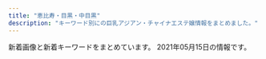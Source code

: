 ```yaml
---
title: "恵比寿・目黒・中目黒"
description: "キーワード別にの巨乳アジアン・チャイナエステ嬢情報をまとめました。"
---
```


新着画像と新着キーワードをまとめています。
2021年05月15日の情報です。

<DmmAffiliateIns />
<KeywordTable
  shops={
    [
    {
        "url": "http://kintsuki.este88.com/",
        "station": "JR\u76ee\u9ed2\u99c5\u6771\u53e3",
        "img_links": [
            "http://kintsuki.este88.com/gals/yuyu1.jpg",
            "http://kintsuki.este88.com/gals/kixyoko1.jpg",
            "http://kintsuki.este88.com/images/ph1.jpg",
            "http://kintsuki.este88.com/gals/koyuki1.jpg",
            "http://kintsuki.este88.com/gals/kana1.jpg",
            "http://kintsuki.este88.com/images/r04.jpg",
            "http://kintsuki.este88.com/gals/mika1.jpg",
            "http://kintsuki.este88.com/gals/momo1.jpg",
            "http://kintsuki.este88.com/images/r02.jpg",
            "http://kintsuki.este88.com/gals/kaori1.jpg",
            "http://kintsuki.este88.com/images/r01.jpg",
            "http://kintsuki.este88.com/gals/rei1.jpg",
            "http://kintsuki.este88.com/gals/rina1.jpg"
        ],
        "name": "\u91d1\u306e\u6708",
        "keywords": {}
    },
    {
        "station": "\u4e2d\u76ee\u9ed2\u99c5\u897f\u53e3",
        "name": "Flower \uff5e\u30d5\u30e9\u30ef\u30fc\uff5e",
        "keywords": {
            "85": 1,
            "D": 5,
            "87": 4,
            "88": 1,
            "C": 1
        },
        "img_links": [
            "http://nakamegurofun.com/images/zi_massage.png",
            "http://nakamegurofun.com/images/xian.png",
            "http://nakamegurofun.com/files/0084f22.jpg",
            "http://nakamegurofun.com/files/003fa9d.jpg",
            "http://nakamegurofun.com/images/main_top.png",
            "http://nakamegurofun.com/files/0050964.jpg",
            "http://nakamegurofun.com/images/tel.png",
            "http://nakamegurofun.com/files/006fa9d.jpg",
            "http://nakamegurofun.com/images/shop/shop01.jpg",
            "http://nakamegurofun.com/files/007-020964.jpg",
            "http://nakamegurofun.com/files/002-030964.jpg",
            "http://nakamegurofun.com/images/s3.jpg",
            "http://nakamegurofun.com/images/shop/shop03.jpg",
            "http://nakamegurofun.com/files/0080964.jpg",
            "http://nakamegurofun.com/files/002fa9d.jpg",
            "http://nakamegurofun.com/files/005-020964.jpg",
            "http://nakamegurofun.com/files/006-020964.jpg",
            "http://nakamegurofun.com/images/s2.jpg",
            "http://nakamegurofun.com/files/0034f22.jpg",
            "http://nakamegurofun.com/images/main_bottom.png",
            "http://nakamegurofun.com/files/0060964.jpg",
            "http://nakamegurofun.com/images/s5.jpg",
            "http://nakamegurofun.com/files/008-020964.jpg",
            "http://nakamegurofun.com/files/0064f22.jpg",
            "http://nakamegurofun.com/images/s1.jpg",
            "http://nakamegurofun.com/files/008fa9d.jpg",
            "http://nakamegurofun.com/files/007-030964.jpg",
            "http://nakamegurofun.com/files/005-030964.jpg",
            "http://nakamegurofun.com/files/002-020964.jpg",
            "http://nakamegurofun.com/files/0030964.jpg",
            "http://nakamegurofun.com/files/003-030964.jpg",
            "http://nakamegurofun.com/files/005fa9d.jpg",
            "http://nakamegurofun.com/files/008-030964.jpg",
            "http://nakamegurofun.com/files/0020964.jpg",
            "http://nakamegurofun.com/files/007fa9d.jpg",
            "http://nakamegurofun.com/files/0054f22.jpg",
            "http://nakamegurofun.com/images/zi_staff.png",
            "http://nakamegurofun.com/files/0024f22.jpg",
            "http://nakamegurofun.com/files/006-030964.jpg",
            "http://nakamegurofun.com/files/003-020964.jpg",
            "http://nakamegurofun.com/images/infotiao1.jpg",
            "http://nakamegurofun.com/files/0074f22.jpg",
            "http://nakamegurofun.com/images/service91a6.png",
            "http://nakamegurofun.com/images/s4.jpg",
            "http://nakamegurofun.com/images/shop/shop02.jpg",
            "http://nakamegurofun.com/files/0070964.jpg",
            "http://nakamegurofun.com/images/shop/shop04.jpg"
        ],
        "url": "http://nakamegurofun.com/"
    },
    {
        "keywords": {
            "E": 3,
            "G": 1,
            "93": 1,
            "86": 9,
            "85": 8,
            "82": 2,
            "83": 8,
            "F": 1,
            "C": 8,
            "D": 20,
            "87": 4,
            "89": 1
        },
        "img_links": [
            "http://victoria.tyo.cm/photos/sites/13/2019/01/2019012509505197.jpg",
            "https://www.a-side.com/ad/koko/include/banner/koko_125x125.png",
            "http://victoria.tyo.cm/photos/sites/13/2019/01/2019012108071242.jpg",
            "http://victoria.tyo.cm/photos/sites/13/2019/01/2019011103510521.jpg",
            "http://victoria.tyo.cm/photos/sites/13/2019/05/201905100639429.jpg",
            "http://victoria.tyo.cm/images/face.jpg",
            "http://victoria.tyo.cm/images/room1.jpg",
            "http://victoria.tyo.cm/photos/sites/13/2019/02/2019022703022355.jpg",
            "http://victoria.tyo.cm/photos/sites/13/2019/12/2019120904521188.jpg",
            "http://victoria.tyo.cm/photos/sites/13/2018/12/2018122701570616.jpg",
            "http://victoria.tyo.cm/photos/sites/13/2018/12/2018122701570643.jpg",
            "http://victoria.tyo.cm/photos/sites/13/2019/10/2019100904083557.jpg",
            "http://victoria.tyo.cm/photos/sites/13/2019/08/2019080607062415.jpg",
            "http://victoria.tyo.cm/photos/sites/13/2019/06/2019061005275095.jpg",
            "http://victoria.tyo.cm/photos/sites/13/2019/04/2019041807165826.jpg",
            "http://victoria.tyo.cm/images/room2.jpg",
            "http://victoria.tyo.cm/images/s_staff.png",
            "http://victoria.tyo.cm/photos/sites/13/2020/10/2020100803550565.jpg",
            "http://victoria.tyo.cm/photos/sites/13/2019/12/2019120106181894.jpg",
            "http://victoria.tyo.cm/images/top.jpg",
            "http://victoria.tyo.cm/images/news.jpg",
            "http://victoria.tyo.cm/images/pick.jpg",
            "http://victoria.tyo.cm/photos/sites/13/2018/12/2018122904422525.jpg",
            "http://victoria.tyo.cm/photos/sites/13/2019/10/2019100904082968.jpg",
            "http://victoria.tyo.cm/photos/sites/13/2019/12/2019120406433710.jpg",
            "http://victoria.tyo.cm/photos/sites/13/2018/12/2018121502493814.jpg",
            "http://victoria.tyo.cm/photos/sites/13/2020/01/2020012005552181.jpg",
            "http://victoria.tyo.cm/photos/sites/13/2019/01/2019010506293526.jpg",
            "http://victoria.tyo.cm/photos/sites/13/2018/12/2018121502493879.jpg",
            "http://victoria.tyo.cm/photos/sites/13/2020/02/2020020104570910.jpg",
            "http://victoria.tyo.cm/photos/sites/13/2019/02/2019021206543056.jpg",
            "http://victoria.tyo.cm/photos/sites/13/2018/12/2018121502493847.jpg",
            "http://victoria.tyo.cm/photos/sites/13/2020/01/2020011205500461.jpg",
            "http://victoria.tyo.cm/photos/sites/13/2020/03/2020031904101259.jpg",
            "http://victoria.tyo.cm/photos/sites/13/2019/02/2019021407162693.jpg",
            "http://victoria.tyo.cm/images/mobile.jpg",
            "http://victoria.tyo.cm/images/room3.jpg",
            "http://victoria.tyo.cm/photos/sites/13/2020/01/2020012005552622.jpg",
            "http://victoria.tyo.cm/photos/sites/13/2020/02/2020021307433041.jpg",
            "http://victoria.tyo.cm/photos/sites/13/2019/01/2019010506292922.jpg",
            "http://victoria.tyo.cm/photos/sites/13/2019/01/2019012509534353.jpg",
            "http://victoria.tyo.cm/photos/sites/13/2021/02/2021021509575615.jpg",
            "http://victoria.tyo.cm/photos/sites/13/2019/12/2019120904521737.jpg",
            "http://victoria.tyo.cm/images/room4.jpg",
            "http://victoria.tyo.cm/photos/sites/13/2020/01/2020011104241542.jpg",
            "http://victoria.tyo.cm/photos/sites/13/2019/10/2019101403232834.jpg",
            "http://victoria.tyo.cm/photos/sites/13/2018/12/2018121502493953.jpg",
            "http://victoria.tyo.cm/photos/sites/13/2019/07/2019070206503156.jpg",
            "http://victoria.tyo.cm/photos/sites/13/2020/02/202002030340133.jpg",
            "http://victoria.tyo.cm/photos/sites/13/2019/04/2019040304024424.jpg"
        ],
        "url": "http://victoria.tyo.cm/",
        "station": "JR\u76ee\u9ed2\u99c5\u6771\u53e3",
        "name": "Victoria\u30fb\u30d3\u30af\u30c8\u30ea\u30a2"
    },
    {
        "name": "With you\u30fb\u30a6\u30a3\u30ba\u30e6\u30fc",
        "img_links": [
            "http://with-you.tyo.cm/photos/sites/6/2019/03/2019030615474648.jpg",
            "http://with-you.tyo.cm/photos/sites/6/2019/11/2019112916075124.jpg",
            "http://with-you.tyo.cm/photos/sites/6/2019/10/2019102716505124.jpg",
            "http://with-you.tyo.cm/photos/sites/6/2020/09/2020092511214697.jpg",
            "http://with-you.tyo.cm/photos/sites/6/2020/03/2020032714542799.jpg",
            "http://with-you.tyo.cm/photos/sites/6/2019/12/2019121017051599.jpg",
            "http://with-you.tyo.cm/photos/sites/6/2019/11/2019112517122617.jpg",
            "http://with-you.tyo.cm/photos/sites/6/2019/11/2019110108001772.jpg",
            "http://with-you.tyo.cm/photos/sites/6/2019/11/2019110107572662.jpg",
            "http://with-you.tyo.cm/photos/sites/6/2019/11/2019112214503286.jpg",
            "http://with-you.tyo.cm/photos/sites/6/2020/03/2020032714573892.jpg",
            "http://with-you.tyo.cm/images/top.png",
            "http://with-you.tyo.cm/photos/sites/6/2019/02/2019021816145119.jpg",
            "http://with-you.tyo.cm/photos/sites/6/2019/06/2019060510455732.jpg",
            "http://with-you.tyo.cm/photos/sites/6/2019/11/2019112517121980.jpg",
            "http://with-you.tyo.cm/photos/sites/6/2019/02/2019021818404723.jpg",
            "http://with-you.tyo.cm/photos/sites/6/2020/06/2020061515324852.jpg",
            "http://with-you.tyo.cm/photos/sites/6/2019/12/2019121914290846.jpg",
            "http://with-you.tyo.cm/images/s_link.jpg",
            "http://with-you.tyo.cm/photos/sites/6/2019/11/2019112916075813.jpg",
            "http://with-you.tyo.cm/photos/sites/6/2019/12/2019121017051597.jpg",
            "http://with-you.tyo.cm/photos/sites/6/2020/06/2020061515330329.jpg",
            "http://with-you.tyo.cm/photos/sites/6/2019/02/2019021816155116.jpg",
            "http://with-you.tyo.cm/photos/sites/6/2019/11/2019111915264046.jpg",
            "http://with-you.tyo.cm/photos/sites/6/2019/11/2019112916080552.jpg",
            "http://with-you.tyo.cm/images/s_news.jpg",
            "http://with-you.tyo.cm/photos/sites/6/2019/02/2019021818395644.jpg",
            "http://with-you.tyo.cm/photos/sites/6/2019/11/2019110606012817.jpg",
            "http://with-you.tyo.cm/images/s_pick.jpg",
            "http://with-you.tyo.cm/photos/sites/6/2019/11/2019110107573374.jpg",
            "http://with-you.tyo.cm/photos/sites/6/2019/11/2019110806175615.jpg",
            "http://with-you.tyo.cm/images/s_staff.jpg",
            "http://with-you.tyo.cm/photos/sites/6/2021/04/2021041715082929.jpg",
            "http://with-you.tyo.cm/photos/sites/6/2019/12/2019121914290210.jpg",
            "http://with-you.tyo.cm/photos/sites/6/2019/11/2019110108002447.jpg",
            "http://with-you.tyo.cm/photos/sites/6/2019/10/2019102716505281.jpg",
            "http://with-you.tyo.cm/photos/sites/6/2019/11/2019112214502832.jpg",
            "http://with-you.tyo.cm/photos/sites/6/2019/11/2019110806175734.jpg",
            "http://with-you.tyo.cm/photos/sites/6/2019/11/2019111915264240.jpg",
            "http://with-you.tyo.cm/images/s_recuit.jpg"
        ],
        "keywords": {
            "C": 36,
            "D": 18
        },
        "station": "JR\u76ee\u9ed2\u99c5\u6771\u53e3",
        "url": "http://with-you.tyo.cm"
    },
    {
        "img_links": [
            "https://meguro-babel.com/images/topimg4.jpg",
            "https://meguro-babel.com/girl/1.jpg",
            "https://meguro-babel.com/girl/8.jpg",
            "https://meguro-babel.com/images/img_1.jpg",
            "https://meguro-babel.com/images/room/photo02.jpg",
            "https://meguro-babel.com/girl/9.jpg",
            "https://meguro-babel.com/topics/img/157-1.jpg",
            "https://meguro-babel.com/images/room/photo01.jpg",
            "https://meguro-babel.com/girl/5.jpg",
            "https://meguro-babel.com/girl/4.jpg",
            "https://meguro-babel.com/topics/img/145-1.jpg",
            "https://meguro-babel.com/girl/24.jpg",
            "https://meguro-babel.com/girl/21.jpg",
            "https://meguro-babel.com/topics/img/156-1.jpg",
            "https://meguro-babel.com/images/qr.jpg",
            "https://meguro-babel.com/girl/7.jpg",
            "https://meguro-babel.com/images/room/photo04.jpg",
            "https://meguro-babel.com/images/room/photo03.jpg",
            "https://meguro-babel.com/girl/15.jpg"
        ],
        "url": "https://meguro-babel.com/",
        "station": "JR\u76ee\u9ed2\u99c5\u6771\u53e3",
        "keywords": {},
        "name": "\u30d0\u30d9\u30eb"
    },
    {
        "name": "\u30cb\u30e3\u30fc\u30cb\u30e3\u30fc",
        "station": "JR\u6075\u6bd4\u5bff\u99c5\u897f\u53e3",
        "keywords": {},
        "img_links": [
            "http://www.ourstarts.site/templets/default/images/t1.jpg",
            "http://www.ourstarts.site/templets/default/picture/head_tell.png",
            "http://www.ourstarts.site/uploads/200729/1-200H9141612609.jpg",
            "http://www.ourstarts.site/templets/default/picture/close.png",
            "http://www.ourstarts.site/templets/default/images/t2.jpg",
            "http://www.ourstarts.site/templets/default/picture/staff.png",
            "http://www.ourstarts.site/templets/default/picture/foot_tel.png",
            "http://www.ourstarts.site/uploads/allimg/200729/1-200H9141912.jpg",
            "http://www.ourstarts.site/uploads/allimg/200729/1-200H9141213.jpg",
            "http://www.ourstarts.site/templets/default/picture/timg (1).png",
            "http://www.ourstarts.site/uploads/180917/1-1P91G6122J28.jpg",
            "http://www.ourstarts.site/templets/default/picture/news.png",
            "http://www.ourstarts.site/uploads/allimg/200729/1-200H9141229.jpg",
            "http://www.ourstarts.site/uploads/200729/1-200H9140Q13E.jpg",
            "http://www.ourstarts.site/templets/default/picture/right.png",
            "http://www.ourstarts.site/uploads/200729/1-200H9140K5J4.jpg",
            "http://www.ourstarts.site/templets/default/picture/tel_contact.png",
            "http://www.ourstarts.site/templets/default/images/t3.jpg"
        ],
        "url": "http://www.ourstarts.site/"
    },
    {
        "name": "\u3072\u307e\u308f\u308a",
        "station": "JR\u6075\u6bd4\u5bff\u99c5\u897f\u53e3",
        "keywords": {},
        "url": "http://www.himawari-aroma.xyz/",
        "img_links": [
            "http://www.himawari-aroma.xyz/images/shop/4/1.jpg",
            "http://www.himawari-aroma.xyz/images/sys.jpg",
            "http://www.himawari-aroma.xyz/images/staff/3/mayu.png",
            "http://www.himawari-aroma.xyz/images/staff/3/ami.png",
            "http://www.himawari-aroma.xyz/images/shop/1.png",
            "http://www.himawari-aroma.xyz/images/shop/4/2.jpg",
            "http://www.himawari-aroma.xyz/images/psd/off.jpg",
            "http://www.himawari-aroma.xyz/images/13.png"
        ]
    },
    {
        "station": "JR\u76ee\u9ed2\u99c5\u6771\u53e3",
        "url": "http://relacute.tyo.cm/",
        "name": "RelaCute \u30ea\u30e9\u30ad\u30e5\u30fc\u30c8",
        "img_links": [],
        "keywords": {}
    },
    {
        "img_links": [
            "http://sakuram.jpest.net/images/sp_tit_massage.jpg",
            "http://sakuram.jpest.net/images/c5.jpg",
            "http://sakuram.jpest.net/images/c8.jpg",
            "http://sakuram.jpest.net/images/c7.jpg",
            "http://sakuram.jpest.net/images/c2.jpg",
            "http://sakuram.jpest.net/images/sp_tit_staff.jpg",
            "http://sakuram.jpest.net/images/acc.jpg",
            "http://sakuramadmin.jpest.net/uploads//2021031911082377-e1616152110616.jpeg",
            "http://sakuramadmin.jpest.net/uploads//2021031911175546-e1616152759491.jpeg",
            "http://sakuramadmin.jpest.net/uploads//2021031911185719-e1616152747951.jpeg",
            "http://sakuramadmin.jpest.net/uploads//2021033115115727-e1617203531417.jpeg",
            "http://sakuram.jpest.net/images/tit_new.jpg",
            "http://sakuram.jpest.net/images/c1.jpg",
            "http://sakuram.jpest.net/images/sp_tit_pro.jpg",
            "http://sakuramadmin.jpest.net/uploads//2021033115122354-e1617203553449.jpeg",
            "http://sakuram.jpest.net/images/sp_tit_pick.jpg",
            "http://sakuram.jpest.net/images/tit_pro.jpg",
            "http://sakuram.jpest.net/images/tit_staff.jpg",
            "http://sakuram.jpest.net/images/tit_sch.jpg",
            "http://sakuramadmin.jpest.net/uploads//2021032109570330-e1616320636156.jpeg",
            "http://sakuram.jpest.net/images/c3.jpg",
            "http://sakuramadmin.jpest.net/uploads//2021050608205136-e1620289297840.jpeg",
            "http://sakuramadmin.jpest.net/uploads//2021031911072093-e1616152076234.jpeg",
            "http://sakuram.jpest.net/images/tit_massage.jpg",
            "http://sakuram.jpest.net/images/top.jpg",
            "http://sakuramadmin.jpest.net/uploads//2021051404342418-e1620966876658.jpeg",
            "http://sakuramadmin.jpest.net/uploads//2021031911110584-e1616152277976.jpeg",
            "http://sakuramadmin.jpest.net/uploads//2021031911065558-e1616152029628.jpeg",
            "http://sakuram.jpest.net/images/tel.png",
            "http://sakuramadmin.jpest.net/uploads//2021031916241575-scaled.jpeg",
            "http://sakuram.jpest.net/images/sp_tit_new.jpg",
            "http://sakuram.jpest.net/images/c4.jpg",
            "http://sakuram.jpest.net/images/c9.jpg",
            "http://sakuram.jpest.net/images/c6.jpg"
        ],
        "station": "JR\u6075\u6bd4\u5bff\u897f\u53e3",
        "name": "\u685c\u6e80\u958b",
        "url": "http://sakuram.jpest.net/",
        "keywords": {
            "C": 1,
            "86": 1,
            "E": 1
        }
    },
    {
        "station": "JR\u76ee\u9ed2\u99c5\u6771\u53e3",
        "img_links": [
            "http://angel.jpn.cm/photos/sites/3/2020/09/2020092511154515.jpg",
            "http://angel.jpn.cm/photos/sites/3/2018/06/2018061601280885.jpg",
            "http://angel.jpn.cm/images/s_news.png",
            "http://angel.jpn.cm/photos/sites/3/2017/12/2017122705371661.jpg",
            "http://angel.jpn.cm/photos/sites/3/2016/08/staff39.jpg",
            "http://angel.jpn.cm/images/room3.jpg",
            "http://angel.jpn.cm/images/s_mobile.png",
            "http://angel.jpn.cm/photos/sites/3/2016/10/staff01.jpg",
            "http://angel.jpn.cm/images/room2.jpg",
            "http://angel.jpn.cm/photos/sites/3/2019/06/201906051042276.jpg",
            "http://angel.jpn.cm/photos/sites/3/2016/08/staff3.jpg",
            "http://angel.jpn.cm/photos/sites/3/2018/09/2018091001155585.jpg",
            "http://angel.jpn.cm/images/room4.jpg",
            "http://angel.jpn.cm/images/mobile.jpg",
            "http://angel.jpn.cm/photos/sites/3/2021/02/2021021714005240.jpg",
            "http://angel.jpn.cm/photos/sites/3/2016/08/staff8.jpg",
            "http://angel.jpn.cm/photos/sites/3/2016/08/staff38.jpg",
            "http://angel.jpn.cm/photos/sites/3/2016/08/staff35.jpg",
            "http://angel.jpn.cm/photos/sites/3/2016/08/staff11.jpg",
            "http://angel.jpn.cm/images/top01.jpg",
            "http://angel.jpn.cm/photos/sites/3/2018/11/201811011331167.jpg",
            "http://angel.jpn.cm/photos/sites/3/2016/08/staff14.jpg",
            "http://angel.jpn.cm/photos/sites/3/2017/12/201712270537317.jpg",
            "http://angel.jpn.cm/images/nbj3.jpg",
            "http://angel.jpn.cm/photos/sites/3/2019/10/2019100910242499.jpg",
            "http://angel.jpn.cm/photos/sites/3/2017/04/1.jpg",
            "http://cdn.dino-es.com/images/logo/150x40DinoEs.png",
            "http://angel.jpn.cm/images/s_pick.png",
            "http://angel.jpn.cm/photos/sites/3/2019/07/2019071213431954.jpg",
            "http://angel.jpn.cm/images/room7.jpg",
            "http://angel.jpn.cm/photos/sites/3/2018/06/2018061505064251.jpg",
            "http://angel.jpn.cm/photos/sites/3/2016/08/staff4a.jpg",
            "http://angel.jpn.cm/photos/sites/3/2017/05/8.jpg",
            "http://angel.jpn.cm/photos/sites/3/2016/08/staff14a.jpg",
            "http://angel.jpn.cm/photos/sites/3/2017/03/2.jpg",
            "http://angel.jpn.cm/photos/sites/3/2019/06/2019060510404179.jpg",
            "http://angel.jpn.cm/photos/sites/3/2019/11/201911181407260.jpg",
            "http://angel.jpn.cm/photos/sites/3/2016/09/72670992207769698.jpg",
            "http://angel.jpn.cm/photos/sites/3/2016/09/staff40a.jpg",
            "http://angel.jpn.cm/images/top02.jpg",
            "http://angel.jpn.cm/photos/sites/3/2019/07/2019071016030711.jpg",
            "http://angel.jpn.cm/photos/sites/3/2016/08/staff37.jpg",
            "http://angel.jpn.cm/photos/sites/3/2021/02/2021022516024747.jpg",
            "http://angel.jpn.cm/images/room6.jpg",
            "http://angel.jpn.cm/photos/sites/3/2016/08/staff24.jpg",
            "http://angel.jpn.cm/photos/sites/3/2019/12/2019122718552430.jpg",
            "http://angel.jpn.cm/photos/sites/3/2017/11/201711280608539.jpg",
            "http://angel.jpn.cm/photos/sites/3/2018/06/2018062105525655.jpg",
            "http://angel.jpn.cm/photos/sites/3/2016/08/staff29.jpg",
            "http://angel.jpn.cm/photos/sites/3/2016/08/staff5.jpg",
            "http://angel.jpn.cm/photos/sites/3/2016/08/staff23a.jpg",
            "http://angel.jpn.cm/photos/sites/3/2016/08/staff21a.jpg",
            "http://angel.jpn.cm/images/info.jpg",
            "http://angel.jpn.cm/photos/sites/3/2016/08/staff23.jpg",
            "http://angel.jpn.cm/photos/sites/3/2016/08/staff2a.jpg",
            "http://angel.jpn.cm/photos/sites/3/2016/08/staff36h.jpg",
            "http://angel.jpn.cm/photos/sites/3/2017/01/1.jpg",
            "http://angel.jpn.cm/photos/sites/3/2016/09/staff40.jpg",
            "http://angel.jpn.cm/photos/sites/3/2016/08/staff22.jpg",
            "http://angel.jpn.cm/photos/sites/3/2019/12/2019122718552333.jpg",
            "http://angel.jpn.cm/photos/sites/3/2016/10/staff01a.jpg",
            "http://angel.jpn.cm/images/girl-z2.jpg",
            "http://angel.jpn.cm/images/girl-z1.jpg",
            "http://angel.jpn.cm/images/s_link.png",
            "http://angel.jpn.cm/photos/sites/3/2016/08/staff24a.jpg",
            "http://angel.jpn.cm/photos/sites/3/2020/06/2020061515170635.jpg",
            "http://angel.jpn.cm/photos/sites/3/2016/08/staff4.jpg",
            "http://angel.jpn.cm/photos/sites/3/2019/11/2019111814073465.jpg",
            "http://angel.jpn.cm/photos/sites/3/2018/06/2018061505064271.jpg",
            "http://angel.jpn.cm/images/room1.jpg",
            "http://angel.jpn.cm/photos/sites/3/2016/08/staff7.jpg",
            "http://angel.jpn.cm/photos/sites/3/2016/08/staff28.jpg",
            "http://angel.jpn.cm/images/s_staff.png",
            "http://angel.jpn.cm/photos/sites/3/2016/08/staff21.jpg",
            "http://angel.jpn.cm/photos/sites/3/2017/11/2017112010234266.jpg",
            "http://angel.jpn.cm/photos/sites/3/2016/08/staff2.jpg",
            "http://angel.jpn.cm/photos/sites/3/2016/08/staff36g.jpg",
            "http://angel.jpn.cm/images/room5.jpg",
            "http://angel.jpn.cm/photos/sites/3/2016/08/staff25.jpg",
            "http://angel.jpn.cm/photos/sites/3/2016/08/staff37a.jpg",
            "http://angel.jpn.cm/photos/sites/3/2019/12/2019122718552413.jpg"
        ],
        "keywords": {
            "87": 3,
            "84": 2,
            "E": 5,
            "88": 3,
            "85": 6,
            "F": 1,
            "C": 41,
            "86": 9,
            "89": 3,
            "D": 24
        },
        "name": "Angel-\u30a8\u30f3\u30b8\u30a7\u30eb-",
        "url": "http://angel.jpn.cm/"
    },
    {
        "url": "http://onlyone.tyo.cm/",
        "keywords": {
            "88": 3,
            "83": 3,
            "C": 4,
            "D": 26,
            "85": 8,
            "87": 6,
            "84": 1,
            "F": 1,
            "E": 2,
            "86": 11
        },
        "station": "JR\u76ee\u9ed2\u99c5\u897f\u53e3",
        "name": "OnlyOne",
        "img_links": [
            "http://onlyone.tyo.cm/photos/sites/5/2019/01/2019011814353078.jpg",
            "http://onlyone.tyo.cm/photos/sites/5/2020/07/2020070215334437.jpg",
            "http://onlyone.tyo.cm/photos/sites/5/2020/03/2020031716151746.jpg",
            "http://onlyone.tyo.cm/photos/sites/5/2020/09/2020092510523723.jpg",
            "http://onlyone.tyo.cm/photos/sites/5/2018/10/201810181432433.jpg",
            "http://onlyone.tyo.cm/photos/sites/5/2019/07/2019070616424775.jpg",
            "http://onlyone.tyo.cm/photos/sites/5/2019/11/2019110105153240.jpg",
            "http://onlyone.tyo.cm/photos/sites/5/2020/09/2020090210405221.jpg",
            "http://onlyone.tyo.cm/photos/sites/5/2017/11/2017112708111797.jpg",
            "http://onlyone.tyo.cm/images/top.png",
            "http://onlyone.tyo.cm/photos/sites/5/2019/08/2019080815010066.jpg",
            "http://onlyone.tyo.cm/photos/sites/5/2019/07/2019071716092046.jpg",
            "http://onlyone.tyo.cm/photos/sites/5/2018/09/2018092710191274.jpg",
            "http://onlyone.tyo.cm/images/acc3.jpg",
            "http://onlyone.tyo.cm/images/s_link.png",
            "http://onlyone.tyo.cm/photos/sites/5/2019/08/2019082610481667.jpg",
            "http://onlyone.a1.ies.bz/upload/sites/5/2021/05/2021050615551714.jpg",
            "http://onlyone.tyo.cm/photos/sites/5/2020/01/2020011412572423.jpg",
            "http://onlyone.tyo.cm/photos/sites/5/2019/11/2019112117013754.jpg",
            "http://onlyone.tyo.cm/photos/sites/5/2018/08/2018080308152252.jpg",
            "http://onlyone.tyo.cm/photos/sites/5/2019/07/201907171609201.jpg",
            "http://onlyone.tyo.cm/images/room2.jpg",
            "http://onlyone.tyo.cm/photos/sites/5/2019/01/2019013017371133.jpg",
            "http://onlyone.tyo.cm/photos/sites/5/2019/12/2019121715483135.jpg",
            "http://onlyone.tyo.cm/photos/sites/5/2019/06/2019060510472559.jpg",
            "http://onlyone.tyo.cm/photos/sites/5/2018/03/2018031607430562.jpg",
            "http://onlyone.tyo.cm/images/acc1.jpg",
            "http://onlyone.tyo.cm/photos/sites/5/2020/06/2020060815500896.jpg",
            "http://onlyone.tyo.cm/photos/sites/5/2019/02/2019022310345266.jpg",
            "http://onlyone.tyo.cm/photos/sites/5/2019/02/2019022310334774.jpg",
            "http://onlyone.tyo.cm/images/new.jpg",
            "http://onlyone.tyo.cm/photos/sites/5/2019/12/2019120510353312.jpg",
            "http://onlyone.tyo.cm/photos/sites/5/2019/07/2019070711031982.jpg",
            "http://onlyone.tyo.cm/images/line.jpg",
            "http://onlyone.tyo.cm/photos/sites/5/2020/07/2020070217061815.jpg",
            "http://onlyone.tyo.cm/images/room4.jpg",
            "http://onlyone.tyo.cm/photos/sites/5/2020/01/2020011413501066.jpg",
            "http://onlyone.tyo.cm/photos/sites/5/2021/02/202102181024101.jpg",
            "http://onlyone.tyo.cm/photos/sites/5/2019/02/2019022310350119.jpg",
            "http://onlyone.tyo.cm/images/acc2.jpg",
            "http://onlyone.tyo.cm/photos/sites/5/2018/11/2018112110301745.jpg",
            "http://onlyone.tyo.cm/images/s_staff.png",
            "http://onlyone.tyo.cm/photos/sites/5/2018/06/2018062904050630.jpg",
            "http://onlyone.tyo.cm/photos/sites/5/2021/05/2021050615551714.jpg",
            "http://onlyone.tyo.cm/photos/sites/5/2019/11/2019110105152849.jpg",
            "http://onlyone.tyo.cm/photos/sites/5/2021/03/2021030316101022.jpg",
            "http://onlyone.tyo.cm/photos/sites/5/2020/05/2020051419324761.jpg",
            "http://onlyone.tyo.cm/photos/sites/5/2019/06/2019060510384975.jpg",
            "http://onlyone.tyo.cm/photos/sites/5/2021/02/2021022216501749.jpg",
            "http://onlyone.tyo.cm/photos/sites/5/2019/05/2019052911352557.jpg",
            "http://onlyone.tyo.cm/images/acc4.jpg",
            "http://onlyone.tyo.cm/photos/sites/5/2021/02/202102201049167.jpg",
            "http://onlyone.tyo.cm/photos/sites/5/2018/07/2018071709241386.jpg",
            "http://onlyone.tyo.cm/photos/sites/5/2020/09/2020092218541894.jpg",
            "http://onlyone.tyo.cm/photos/sites/5/2019/05/2019050915292562.jpg",
            "http://onlyone.tyo.cm/photos/sites/5/2020/09/2020092510524025.jpg",
            "http://onlyone.tyo.cm/photos/sites/5/2018/11/2018110713255310.jpg",
            "http://onlyone.tyo.cm/photos/sites/5/2020/09/2020092617301564.jpg",
            "http://onlyone.tyo.cm/images/room3.jpg",
            "http://onlyone.tyo.cm/photos/sites/5/2020/09/2020092510523998.jpg",
            "http://onlyone.tyo.cm/photos/sites/5/2021/03/2021030316101626.jpg",
            "http://onlyone.tyo.cm/photos/sites/5/2019/03/2019030418403098.jpg",
            "http://onlyone.tyo.cm/photos/sites/5/2018/08/2018082407542866.jpg",
            "http://onlyone.tyo.cm/images/room1.jpg",
            "http://onlyone.tyo.cm/photos/sites/5/2021/02/2021022515094363.jpg",
            "http://onlyone.tyo.cm/photos/sites/5/2020/01/2020011413500417.jpg",
            "http://onlyone.tyo.cm/photos/sites/5/2021/02/2021021810240848.jpg",
            "http://onlyone.tyo.cm/photos/sites/5/2020/02/2020022610121615.jpg"
        ]
    },
    {
        "keywords": {
            "87": 4,
            "86": 2,
            "85": 2,
            "C": 14,
            "D": 6
        },
        "img_links": [
            "http://www.oasis.esjoho.com/files/004-02.jpg",
            "http://www.oasis.esjoho.com/files/002.jpg",
            "http://www.oasis.esjoho.com/files/004.jpg",
            "http://www.oasis.esjoho.com/files/005-02.jpg",
            "http://www.oasis.esjoho.com/img/tel.png",
            "http://www.oasis.esjoho.com/img/btn_side_mobile.jpg",
            "http://www.oasis.esjoho.com/files/001-02.jpg",
            "http://www.oasis.esjoho.com/img/goback.jpg",
            "http://www.oasis.esjoho.com/img/pickup.jpg",
            "http://www.oasis.esjoho.com/files/001.jpg",
            "http://www.oasis.esjoho.com/files/005.jpg",
            "http://www.oasis.esjoho.com/files/002-02.jpg",
            "http://www.oasis.esjoho.com/img/ttl_info.png",
            "http://www.oasis.esjoho.com/img/ttl_news.png",
            "http://www.oasis.esjoho.com/img/btn_blog.png"
        ],
        "url": "http://www.oasis.esjoho.com/",
        "name": "\u7652\u3057\u5bb6",
        "station": "\u897f\u5c0f\u5c71\u99c5"
    },
    {
        "station": "JR\u76ee\u9ed2\u99c5\u6771\u53e3",
        "url": "http://iyashi-kokoro.info/",
        "keywords": {
            "D": 40,
            "C": 7,
            "86": 38,
            "87": 3,
            "85": 5,
            "E": 13,
            "88": 7
        },
        "name": "\u307f\u3086\u304d",
        "img_links": [
            "http://iyashi-kokoro.info/img/st50.jpg",
            "http://iyashi-kokoro.info/i/img/st65.jpg",
            "http://iyashi-kokoro.info/img/st56.jpg",
            "http://iyashi-kokoro.info/img/s65.jpg",
            "http://iyashi-kokoro.info/img/fla.jpg",
            "http://iyashi-kokoro.info/img/st49.jpg",
            "http://iyashi-kokoro.info/img/st43.jpg",
            "http://iyashi-kokoro.info/i/img/st41.jpg",
            "http://iyashi-kokoro.info/img/s55.jpg",
            "http://iyashi-kokoro.info/i/img/st42.jpg",
            "http://iyashi-kokoro.info/img/st59.jpg",
            "http://iyashi-kokoro.info/img/st60.jpg",
            "http://iyashi-kokoro.info/i/img/st44.jpg",
            "http://iyashi-kokoro.info/img/st41.jpg",
            "http://iyashi-kokoro.info/i/img/st32.jpg",
            "http://iyashi-kokoro.info/i/img/st49.jpg",
            "http://iyashi-kokoro.info/img/st40.jpg",
            "http://iyashi-kokoro.info/i/img/st64.jpg",
            "http://iyashi-kokoro.info/i/img/st59.jpg",
            "http://iyashi-kokoro.info/img/s18.jpg",
            "http://iyashi-kokoro.info/img/s61.jpg",
            "http://iyashi-kokoro.info/img/st52.jpg",
            "http://iyashi-kokoro.info/img/s58.jpg",
            "http://iyashi-kokoro.info/i/img/s1.jpg",
            "http://iyashi-kokoro.info/i/img/st56.jpg",
            "http://iyashi-kokoro.info/img/s57.jpg",
            "http://iyashi-kokoro.info/i/img/st43.jpg",
            "http://iyashi-kokoro.info/img/st29.jpg",
            "http://iyashi-kokoro.info/i/img/s2.jpg",
            "http://iyashi-kokoro.info/img/st53.jpg",
            "http://iyashi-kokoro.info/img/s56.jpg",
            "http://iyashi-kokoro.info/img/st32.jpg",
            "http://iyashi-kokoro.info/i/img/st57.jpg",
            "http://iyashi-kokoro.info/img/s64.jpg",
            "http://iyashi-kokoro.info/i/img/st55.jpg",
            "http://iyashi-kokoro.info/i/img/st29.jpg",
            "http://iyashi-kokoro.info/i/img/r6.jpg",
            "http://iyashi-kokoro.info/i/img/st51.jpg",
            "http://iyashi-kokoro.info/i/img/r5.jpg",
            "http://iyashi-kokoro.info/img/st64.jpg",
            "http://iyashi-kokoro.info/img/st54.jpg",
            "http://iyashi-kokoro.info/img/st57.jpg",
            "http://iyashi-kokoro.info/i/img/s4.jpg",
            "http://iyashi-kokoro.info/img/s63.jpg",
            "http://iyashi-kokoro.info/img/cam.jpg",
            "http://iyashi-kokoro.info/i/img/st61.jpg",
            "http://iyashi-kokoro.info/img/st55.jpg",
            "http://iyashi-kokoro.info/i/img/s3.jpg",
            "http://iyashi-kokoro.info/i/img/st39.jpg",
            "http://iyashi-kokoro.info/img/s59.jpg",
            "http://iyashi-kokoro.info/img/s62.jpg",
            "http://iyashi-kokoro.info/img/st39.jpg",
            "http://iyashi-kokoro.info/i/img/r1.jpg",
            "http://iyashi-kokoro.info/i/img/st58.jpg",
            "http://iyashi-kokoro.info/img/st61.jpg",
            "http://iyashi-kokoro.info/img/st62.jpg",
            "http://iyashi-kokoro.info/img/st63.jpg",
            "http://iyashi-kokoro.info/i/img/st20.jpg",
            "http://iyashi-kokoro.info/img/s60.jpg",
            "http://iyashi-kokoro.info/i/img/st53.jpg",
            "http://iyashi-kokoro.info/img/botton.jpg",
            "http://iyashi-kokoro.info/i/img/st50.jpg",
            "http://iyashi-kokoro.info/img/mo.png",
            "http://iyashi-kokoro.info/i/img/st62.jpg",
            "http://iyashi-kokoro.info/img/st58.jpg",
            "http://iyashi-kokoro.info/img/s54.jpg",
            "http://iyashi-kokoro.info/i/img/r2.jpg",
            "http://iyashi-kokoro.info/i/img/st52.jpg",
            "http://iyashi-kokoro.info/i/img/r4.jpg",
            "http://iyashi-kokoro.info/img/st51.jpg",
            "http://iyashi-kokoro.info/i/img/st40.jpg",
            "http://iyashi-kokoro.info/i/img/r3.jpg",
            "http://iyashi-kokoro.info/img/st44.jpg",
            "http://iyashi-kokoro.info/i/img/st63.jpg",
            "http://iyashi-kokoro.info/img/st20.jpg",
            "http://iyashi-kokoro.info/img/st42.jpg",
            "http://iyashi-kokoro.info/i/img/st60.jpg",
            "http://iyashi-kokoro.info/img/st65.jpg",
            "http://iyashi-kokoro.info/i/img/st54.jpg",
            "http://iyashi-kokoro.info/img/st46.jpg"
        ]
    },
    {
        "name": "\u30c8\u30f3\u30c8\u30f3",
        "img_links": [
            "http://hi-msg.com/tonton/images/an_6_01.jpg",
            "http://hi-msg.com/tonton/images/slider/slide2s.png",
            "http://hi-msg.com/tonton/images/an_4_02.jpg",
            "http://hi-msg.com/tonton/images/fbb.jpg",
            "http://hi-msg.com/tonton/images/an_1_02.jpg",
            "http://hi-msg.com/tonton/images/index_01.jpg",
            "http://hi-msg.com/tonton/images/an_5_02.jpg",
            "http://hi-msg.com/tonton/images/slider/slide3s.png",
            "http://hi-msg.com/tonton/images/an_2_01.jpg",
            "http://hi-msg.com/tonton/images/staff_images/st2.jpg",
            "http://hi-msg.com/tonton/images/slider/slide1s.png",
            "http://hi-msg.com/tonton/images/staff_images/sl.png",
            "http://hi-msg.com/tonton/images/an_3_01.jpg",
            "http://hi-msg.com/tonton/images/r2.jpg",
            "http://hi-msg.com/tonton/images/index-2.jpg",
            "http://hi-msg.com/tonton/images/slider/slide2.png",
            "http://hi-msg.com/tonton/images/index-1.jpg",
            "http://hi-msg.com/tonton/images/slider/slide1.png",
            "http://hi-msg.com/tonton/images/staff_images/st5.jpg",
            "http://hi-msg.com/tonton/images/an_5_01.jpg",
            "http://hi-msg.com/tonton/images/an_3_02.jpg",
            "http://hi-msg.com/tonton/images/sys1.jpg",
            "http://hi-msg.com/tonton/images/an_6_02.jpg",
            "http://hi-msg.com/tonton/images/r1.jpg",
            "http://hi-msg.com/tonton/images/eve1.png",
            "http://hi-msg.com/tonton/images/an_1_01.jpg",
            "http://hi-msg.com/tonton/images/staff_images/st4.jpg",
            "http://hi-msg.com/tonton/images/an_4_01.jpg",
            "http://hi-msg.com/tonton/images/r3.jpg",
            "http://hi-msg.com/tonton/images/staff_images/st1.jpg",
            "http://hi-msg.com/tonton/images/qr.jpg",
            "http://hi-msg.com/tonton/images/staff_images/st3.jpg",
            "http://hi-msg.com/tonton/images/an_2_02.jpg",
            "http://hi-msg.com/tonton/images/slider/slide3.png",
            "http://hi-msg.com/tonton/images/r4.jpg"
        ],
        "url": "http://hi-msg.com/tonton/",
        "station": "JR\u6075\u6bd4\u5bff\u99c5\u897f\u53e3",
        "keywords": {
            "D": 19,
            "C": 7,
            "86": 17,
            "85": 7,
            "83": 7,
            "E": 5
        }
    }
]
}
/>
<DmmAffiliateScript />
